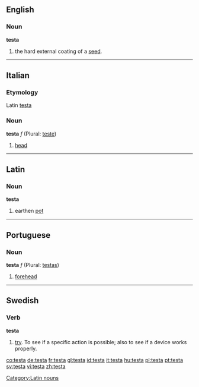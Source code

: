 ==English==
===Noun===
'''testa'''

#the hard external coating of a [[seed]].

----

==Italian==
===Etymology===
Latin [[testa]]
===Noun===
'''testa''' ''f'' (Plural: [[teste]])

#[[head]]

----

==Latin==
===Noun===
'''testa'''

# earthen [[pot]]

[[Category:Latin nouns]]

----

==Portuguese==
===Noun===
'''testa''' ''f'' (Plural: [[testas]])

# [[forehead]]

----

==Swedish==
===Verb===
'''testa'''

# [[try]]. To see if a specific action is possible; also to see if a device works properly.

[[co:testa]]
[[de:testa]]
[[fr:testa]]
[[gl:testa]]
[[id:testa]]
[[it:testa]]
[[hu:testa]]
[[pl:testa]]
[[pt:testa]]
[[sv:testa]]
[[vi:testa]]
[[zh:testa]]